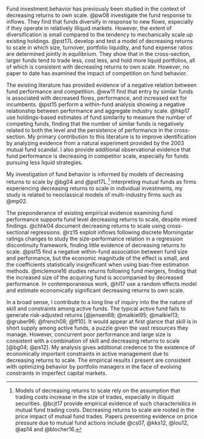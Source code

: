 \chapter{Literature Review} 
\label{sec:litReview}

Fund investment behavior has previously been studied in the context of decreasing returns to own scale. @pw08 investigate the fund response to inflows. They find that funds diversify in response to new flows, especially if they operate in relatively illiquid markets. However, the extent of diversification is small compared to the tendency to mechanically scale up existing holdings. @pst17L develop and test a model of decreasing returns to scale in which size, turnover, portfolio liquidity, and fund expense ratios are determined jointly in equilibrium. They show that in the cross-section, larger funds tend to trade less, cost less, and hold more liquid portfolios, all of which is consistent with decreasing returns to own scale. However, no paper to date has examined the impact of competition on fund behavior.

The existing literature has provided evidence of a negative relation between fund performance and competition. @ww11 find that entry by similar funds is associated with decreased flows, performance, and increased exit for incumbents.
@pst15 perform a within-fund analysis showing a negative relationship between performance and aggregate industry scale. 
@hkp17 use holdings-based estimates of fund similarity to measure the number of competing funds, finding that the number of similar funds is negatively related to both the level and the persistence of performance in the cross-section. My primary contribution to this literature is to improve identification by analyzing evidence from a natural experiment provided by the 2003 mutual fund scandal. I also provide additional observational evidence that fund performance is decreasing in competitor scale, especially for funds pursuing less liquid strategies.

My investigation of fund behavior is informed by models of decreasing returns to scale by @bg04 and @pst17L.^[Models of decreasing returns to scale rely on the assumption that trading costs increase in the size of trades, especially in illiquid securities. @bcjt17 provide empirical evidence of such characteristics in mutual fund trading costs. Decreasing returns to scale are rooted in the price impact of mutual fund trades. Papers presenting evidence on price pressure due to mutual fund actions include @cs07, @kks12, @lou12, @ap14 and @blocher16.] Interpreting mutual funds as firms experiencing decreasing returns to scale in individual investments, my study is related to neoclassical models of multi-industry firms such as @mp02.

The preponderance of existing empirical evidence examining fund performance supports fund level decreasing returns to scale, despite mixed findings. @chhk04 document decreasing returns to scale using cross-sectional regressions. @rz15 exploit inflows following discrete Morningstar ratings changes to study the size-performance relation in a regression discontinuity framework, finding little evidence of decreasing returns to scale. @pst15 find a negative within-fund association between fund size and performance, but the economic magnitude of the effect is small, and the coefficients statistically insignificant when using bias-free estimation methods. @mclemore16 studies returns following fund mergers, finding that the increased size of the acquiring fund is accompanied by decreased performance. In contemporaneous work, @hl17 use a random effects model and estimate economically significant decreasing returns to own scale. 

In a broad sense, I contribute to a long line of inquiry into the the nature of skill and constraints among active funds. The typical active fund fails to generate risk-adjusted returns [@jensen68; @malkiel95; @malkiel13; @gruber96; @french08; @ff10]. It would appear at first glance that skill is in short supply among active funds, a puzzle given the vast resources they manage. However, concurrent poor performance and large size is consistent with a combination of skill and decreasing returns to scale [@bg04; @ps12]. My analysis gives additional credence to the existence of economically important constraints in active management due to decreasing returns to scale. The empirical results I present are consistent with optimizing behavior by portfolio managers in the face of evolving constraints in imperfect capital markets.
